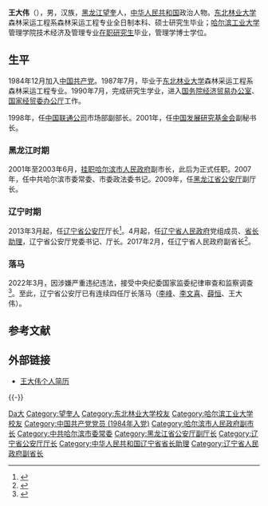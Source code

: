 {{Infobox officeholder
| 图像        = 
| 图像说明    = 
| 职务1       = [[辽宁省人民政府|辽宁省人民政府]]副省长
| 就任日期1   = 2017年2月
| 卸任日期1   = 2022年4月
| 前任1       = 
| 继任1       = 
| 1blankname1 = 省长
| 1namedata1  = [[陈求发|陈求发]]{{to}}[[唐一军|唐一军]]{{to}}[[刘宁_(1962年)|刘宁]]{{to}}[[李乐成|李乐成]]
| 职务2       = [[辽宁省公安厅|辽宁省公安厅]]厅长
| 就任日期2   = 2013年3月
| 卸任日期2   = 2022年4月
| 前任2       = [[薛恒|薛恒]]
| 继任2       = [[郑艺_(政治人物)|郑艺]]
| 姓名        = 王大伟
| 原名        = 
| 出生日期    = {{birth year and age|1964|04}}
| 出生地点    = {{CHN}}[[黑龙江省|黑龙江省]][[望奎县|望奎县]]
| 逝世日期    = <!-- {{death date and age|}}（死亡在前，出生在后）{{death year and age| }} -->
| 逝世地点    = 
| 政党        = {{CPC}}
| 父母        = 
| 配偶        = <!--{{marriage|姓名|}} -->
| 子女        = 
| 亲属        = 
| 信仰        = 
| 母校        = [[东北林业大学|东北林业大学]]<br>[[哈尔滨工业大学|哈尔滨工业大学]]
| 网站        = 
| 签名        = 
| 脚注        = 
}}
'''王大伟'''（{{bd|1964年|4月||catIdx=Wang王}}），男，汉族，[[黑龙江省|黑龙江]][[望奎县|望奎]]人，[[中华人民共和国|中华人民共和国]]政治人物。[[东北林业大学|东北林业大学]]森林采运工程系森林采运工程专业全日制本科、硕士研究生毕业；[[哈尔滨工业大学|哈尔滨工业大学]]管理学院技术经济及管理专业[[在职研究生|在职研究生]]毕业，管理学博士学位。

== 生平 ==
1984年12月加入[[中国共产党|中国共产党]]。1987年7月，毕业于[[东北林业大学|东北林业大学]]森林采运工程系森林采运工程专业。1990年7月，完成研究生学业，进入[[国务院经济贸易办公室|国务院经济贸易办公室]]、[[中华人民共和国国家经济贸易委员会|国家经贸委]][[办公厅|办公厅]]工作。

1998年，任[[中国联通|中国联通公司]]市场部副部长。2001年，任[[中国发展研究基金会|中国发展研究基金会]]副秘书长。

=== 黑龙江时期 ===
2001年至2003年6月，[[挂职|挂职]][[哈尔滨市人民政府|哈尔滨市人民政府]]副市长，此后为正式任职。2007年，任中共哈尔滨市委常委、市委政法委书记。2009年，任[[黑龙江省公安厅|黑龙江省公安厅]]副厅长。

=== 辽宁时期 ===
2013年3月起，任[[辽宁省公安厅|辽宁省公安厅]]厅长<ref>{{cite news|title=王大伟任辽宁省长助理 接替薛恒兼任公安厅长|url=http://district.ce.cn/newarea/sddy/201304/11/t20130411_24280565.shtml|accessdate=2014-05-17|website=中国经济网|archive-date=2014-05-03|archive-url=https://web.archive.org/web/20140503035221/http://district.ce.cn/newarea/sddy/201304/11/t20130411_24280565.shtml|dead-url=no}}</ref>。4月起，任[[辽宁省人民政府|辽宁省人民政府]]党组成员、[[省长助理|省长助理]]，辽宁省公安厅党委书记、厅长。2017年2月，任辽宁省人民政府副省长<ref>{{cite web|title=王大伟任辽宁省副省长，谭作钧不再担任副省长职务|url=http://www.thepaper.cn/newsDetail_forward_1626262|accessdate=2017-02-25|website=[[澎湃新闻|澎湃新闻]]|archive-url=https://web.archive.org/web/20170225210850/http://www.thepaper.cn/newsDetail_forward_1626262|archive-date=2017-02-25|dead-url=no}}</ref>。

=== 落马 ===
2022年3月，因涉嫌严重违纪违法，接受中央纪委国家监委纪律审查和监察调查<ref>{{Cite web|title=辽宁省副省长、省公安厅厅长王大伟接受中央纪委国家监委纪律审查和监察调查|url=https://www.ccdi.gov.cn/scdcn/zggb/zjsc/202203/t20220301_174980.html|access-date=2022-03-01|publisher=中央纪委国家监委网站}}</ref>。至此，辽宁省公安厅已有连续四任厅长落马（[[李峰_(1953年12月)|李峰]]、[[李文喜_(1950年)|李文喜]]、[[薛恒|薛恒]]、王大伟）。

== 参考文献 ==
{{Reflist}}

== 外部链接 ==
* [http://www.ln.gov.cn/zfxx/zfld/zzx_100622/grjl/ 王大伟个人简历] {{Wayback|url=http://www.ln.gov.cn/zfxx/zfld/zzx_100622/grjl/ |date=20150418211232 }}

{{-}}
{{start box}}
{{s-gov|prc}}
{{s-before|[[薛恒|薛恒]]}}
{{s-title|[[辽宁省公安厅|辽宁省公安厅]]厅长|2013年3月－2022年4月}}
{{s-after|[[郑艺_(政治人物)|郑艺]]}}
{{end box}}
{{中共十九大以来的反腐败工作}}
{{Authority control}}
{{DEFAULTSORT:Wang王}}
[[Category:王姓|Da大]]
[[Category:望奎人|Category:望奎人]]
[[Category:东北林业大学校友|Category:东北林业大学校友]]
[[Category:哈尔滨工业大学校友|Category:哈尔滨工业大学校友]]
[[Category:中国共产党党员_(1984年入党)|Category:中国共产党党员 (1984年入党)]]
[[Category:哈尔滨市人民政府副市长|Category:哈尔滨市人民政府副市长]]
[[Category:中共哈尔滨市委常委|Category:中共哈尔滨市委常委]]
[[Category:黑龙江省公安厅副厅长|Category:黑龙江省公安厅副厅长]]
[[Category:辽宁省公安厅厅长|Category:辽宁省公安厅厅长]]
[[Category:中华人民共和国辽宁省省长助理|Category:中华人民共和国辽宁省省长助理]]
[[Category:辽宁省人民政府副省长|Category:辽宁省人民政府副省长]]